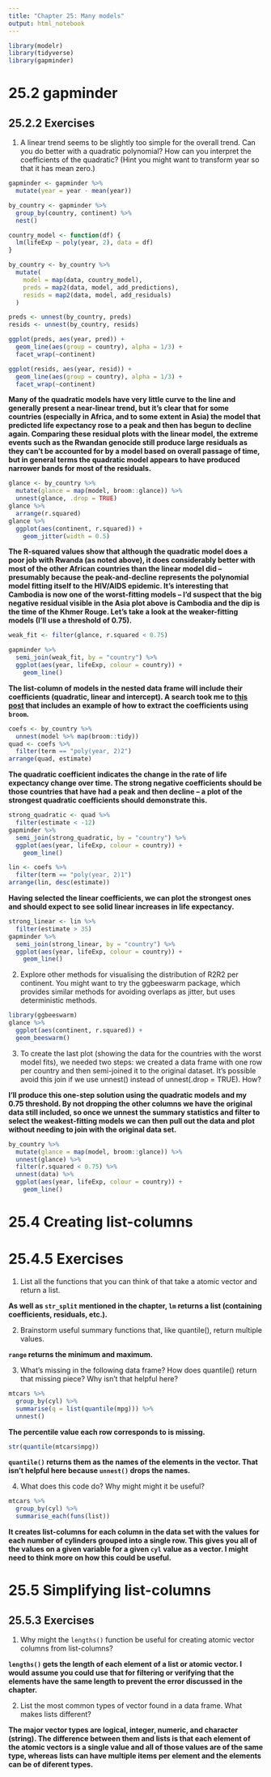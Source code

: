 ```yaml
---
title: "Chapter 25: Many models"
output: html_notebook
---
```


```r
library(modelr)
library(tidyverse)
library(gapminder)
```

# 25.2 gapminder

## 25.2.2 Exercises

1. A linear trend seems to be slightly too simple for the overall trend. Can you do better with a quadratic polynomial? How can you interpret the coefficients of the quadratic? (Hint you might want to transform year so that it has mean zero.)

```r
gapminder <- gapminder %>%
  mutate(year = year - mean(year))

by_country <- gapminder %>% 
  group_by(country, continent) %>% 
  nest()

country_model <- function(df) {
  lm(lifeExp ~ poly(year, 2), data = df)
}

by_country <- by_country %>% 
  mutate(
    model = map(data, country_model),
    preds = map2(data, model, add_predictions),
    resids = map2(data, model, add_residuals)
  )

preds <- unnest(by_country, preds)
resids <- unnest(by_country, resids)

ggplot(preds, aes(year, pred)) +
  geom_line(aes(group = country), alpha = 1/3) +
  facet_wrap(~continent)

ggplot(resids, aes(year, resid)) +
  geom_line(aes(group = country), alpha = 1/3) +
  facet_wrap(~continent)
```

**Many of the quadratic models have very little curve to the line and generally present a near-linear trend, but it's clear that for some countries (especially in Africa, and to some extent in Asia) the model that predicted life expectancy rose to a peak and then has begun to decline again. Comparing these residual plots with the linear model, the extreme events such as the Rwandan genocide still produce large residuals as they can't be accounted for by a model based on overall passage of time, but in general terms the quadratic model appears to have produced narrower bands for most of the residuals.**

```r
glance <- by_country %>% 
  mutate(glance = map(model, broom::glance)) %>% 
  unnest(glance, .drop = TRUE)
glance %>% 
  arrange(r.squared)
glance %>% 
  ggplot(aes(continent, r.squared)) + 
    geom_jitter(width = 0.5)
```

**The R-squared values show that although the quadratic model does a poor job with Rwanda (as noted above), it does considerably better with most of the other African countries than the linear model did -- presumably because the peak-and-decline represents the polynomial model fitting itself to the HIV/AIDS epidemic. It's interesting that Cambodia is now one of the worst-fitting models -- I'd suspect that the big negative residual visible in the Asia plot above is Cambodia and the dip is the time of the Khmer Rouge. Let's take a look at the weaker-fitting models (I'll use a threshold of 0.75).**

```r
weak_fit <- filter(glance, r.squared < 0.75)

gapminder %>% 
  semi_join(weak_fit, by = "country") %>% 
  ggplot(aes(year, lifeExp, colour = country)) +
    geom_line()
```

**The list-column of models in the nested data frame will include their coefficients (quadratic, linear and intercept). A search took me to [this post](https://blog.rstudio.org/2016/02/02/tidyr-0-4-0/) that includes an example of how to extract the coefficients using `broom`.**

```r
coefs <- by_country %>%
  unnest(model %>% map(broom::tidy))
quad <- coefs %>%
  filter(term == "poly(year, 2)2")
arrange(quad, estimate)
```

**The quadratic coefficient indicates the change in the rate of life expectancy change over time. The strong negative coefficients should be those countries that have had a peak and then decline -- a plot of the strongest quadratic coefficients should demonstrate this.**

```r
strong_quadratic <- quad %>%
  filter(estimate < -12)
gapminder %>% 
  semi_join(strong_quadratic, by = "country") %>% 
  ggplot(aes(year, lifeExp, colour = country)) +
    geom_line()
```

```r
lin <- coefs %>%
  filter(term == "poly(year, 2)1")
arrange(lin, desc(estimate))
```

**Having selected the linear coefficients, we can plot the strongest ones and should expect to see solid linear increases in life expectancy.**

```r
strong_linear <- lin %>%
  filter(estimate > 35)
gapminder %>% 
  semi_join(strong_linear, by = "country") %>% 
  ggplot(aes(year, lifeExp, colour = country)) +
    geom_line()
```

2. Explore other methods for visualising the distribution of  R2R2  per continent. You might want to try the ggbeeswarm package, which provides similar methods for avoiding overlaps as jitter, but uses deterministic methods.

```r
library(ggbeeswarm)
glance %>% 
  ggplot(aes(continent, r.squared)) +
  geom_beeswarm()
```

3. To create the last plot (showing the data for the countries with the worst model fits), we needed two steps: we created a data frame with one row per country and then semi-joined it to the original dataset. It’s possible avoid this join if we use unnest() instead of unnest(.drop = TRUE). How?

**I'll produce this one-step solution using the quadratic models and my 0.75 threshold. By not dropping the other columns we have the original data still included, so once we unnest the summary statistics and filter to select the weakest-fitting models we can then pull out the data and plot without needing to join with the original data set.**

```r
by_country %>% 
  mutate(glance = map(model, broom::glance)) %>% 
  unnest(glance) %>%
  filter(r.squared < 0.75) %>%
  unnest(data) %>%
  ggplot(aes(year, lifeExp, colour = country)) +
    geom_line()
```

# 25.4 Creating list-columns

# 25.4.5 Exercises

1. List all the functions that you can think of that take a atomic vector and return a list.

**As well as `str_split` mentioned in the chapter, `lm` returns a list (containing coefficients, residuals, etc.).**

2. Brainstorm useful summary functions that, like quantile(), return multiple values.

**`range` returns the minimum and maximum.**

3. What’s missing in the following data frame? How does quantile() return that missing piece? Why isn’t that helpful here?

```r
mtcars %>% 
  group_by(cyl) %>% 
  summarise(q = list(quantile(mpg))) %>% 
  unnest()
```

**The percentile value each row corresponds to is missing.**

```r
str(quantile(mtcars$mpg))
```

**`quantile()` returns them as the names of the elements in the vector. That isn't helpful here because `unnest()` drops the names.**

4. What does this code do? Why might might it be useful?

```r
mtcars %>% 
  group_by(cyl) %>% 
  summarise_each(funs(list))
```

**It creates list-columns for each column in the data set with the values for each number of cylinders grouped into a single row. This gives you all of the values on a given variable for a given `cyl` value as a vector. I might need to think more on how this could be useful.**

# 25.5 Simplifying list-columns

## 25.5.3 Exercises

1. Why might the `lengths()` function be useful for creating atomic vector columns from list-columns?

**`lengths()` gets the length of each element of a list or atomic vector. I would assume you could use that for filtering or verifying that the elements have the same length to prevent the error discussed in the chapter.**

2. List the most common types of vector found in a data frame. What makes lists different?

**The major vector types are logical, integer, numeric, and character (string). The difference between them and lists is that each element of the atomic vectors is a single value and all of those values are of the same type, whereas lists can have multiple items per element and the elements can be of diferent types.**

